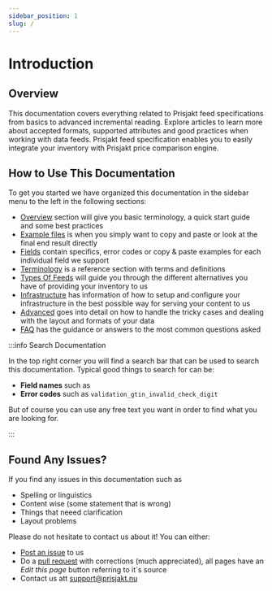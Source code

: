 ```yaml
---
sidebar_position: 1
slug: /
---
```



# Introduction

## Overview

This documentation covers everything related to Prisjakt feed specifications from basics to advanced incremental reading. Explore articles to learn more about accepted formats, supported attributes and good practices when working with data feeds. Prisjakt feed specification enables you to easily integrate your inventory with Prisjakt price comparison engine.
 
## How to Use This Documentation

To get you started we have organized this documentation in the sidebar menu to the left in the following sections:

- [Overview](/overview) section will give you basic terminology, a  quick start guide and some best practices
- [Example files](/examples) is when you simply want to copy and paste or look at the final end result directly
- [Fields](/fields) contain specifics, error codes or copy & paste examples for each individual field we support
- [Terminology](/terminology) is a reference section with terms and definitions
- [Types Of Feeds](/types-of-feeds) will guide you through the different alternatives you have of providing your inventory to us
- [Infrastructure](/infrastructure) has information of how to setup and configure your infrastructure in the best possible way for serving your content to us
- [Advanced](/advanced) goes into detail on how to handle the tricky cases and dealing with the layout and formats of your data
- [FAQ](/faq.md) has the guidance or answers to the most common questions asked
  

:::info Search Documentation

In the top right corner you will find a search bar that can be used to search this documentation. Typical good things to search for can be:

- **Field names** such as <Field name="gtin" />
- **Error codes** such as `validation_gtin_invalid_check_digit`

But of course you can use any free text you want in order to find what you are looking for.

:::

## Found Any Issues?

If you find any issues in this documentation such as

- Spelling or linguistics
- Content wise (some statement that is wrong)
- Things that neeed clarification
- Layout problems

Please do not hesitate to contact us about it! You can either:

- [Post an issue](https://github.com/Prisjakt/feed-specification/issues/new/choose) to us
- Do a [pull request](https://docs.github.com/en/pull-requests/collaborating-with-pull-requests/proposing-changes-to-your-work-with-pull-requests/about-pull-requests) with corrections (much appreciated), all pages have an *Edit this page* button referring to it´s source
- Contact us att support@prisjakt.nu